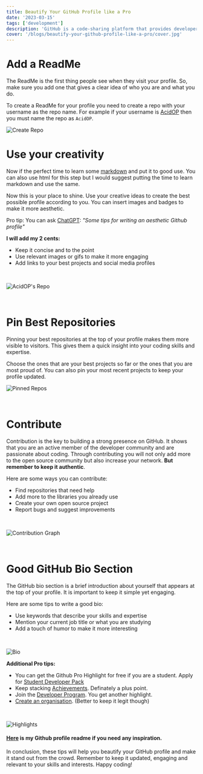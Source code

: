 ```yaml
---
title: Beautify Your GitHub Profile like a Pro
date: '2023-03-15'
tags: ['development']
description: 'GitHub is a code-sharing platform that provides developers a platform to showcase their coding skills, expertise and build an impressive online presence. It is important to keep your GitHub profile up-to-date and visually appealing. Here are some tips to help you beautify your GitHub profile like a pro!'
cover: '/blogs/beautify-your-github-profile-like-a-pro/cover.jpg'
---
```


# Add a ReadMe

The ReadMe is the first thing people see when they visit your profile. So, make sure you add one that gives a clear idea of who you are and what you do.

To create a ReadMe for your profile you need to create a repo with your username as the repo name. For example if your username is [AcidOP](https://github.com/AcidOP) then you must name the repo as `AcidOP`.

![Create Repo](/blogs/beautify-your-github-profile-like-a-pro/create-repo.png)

# Use your creativity

Now if the perfect time to learn some [markdown](https://www.markdownguide.org/) and put it to good use. You can also use html for this step but I would suggest putting the time to learn markdown and use the same.

Now this is your place to shine. Use your creative ideas to create the best possible profile according to you. You can insert images and badges to make it more aesthetic.

Pro tip: You can ask [ChatGPT](https://chat.openai.com/chat): _"Some tips for writing an aesthetic Github profile"_

**I will add my 2 cents:**

- Keep it concise and to the point
- Use relevant images or gifs to make it more engaging
- Add links to your best projects and social media profiles

<br />

![AcidOP's Repo](/blogs/beautify-your-github-profile-like-a-pro/my-profile.png)

<br />

# Pin Best Repositories

Pinning your best repositories at the top of your profile makes them more visible to visitors. This gives them a quick insight into your coding skills and expertise.

Choose the ones that are your best projects so far or the ones that you are most proud of. You can also pin your most recent projects to keep your profile updated.

![Pinned Repos](/blogs/beautify-your-github-profile-like-a-pro/pinned.png)

<br />

# Contribute

Contribution is the key to building a strong presence on GitHub. It shows that you are an active member of the developer community and are passionate about coding. Through contributing you will not only add more to the open source community but also increase your network. **But remember to keep it authentic**.

Here are some ways you can contribute:

- Find repositories that need help
- Add more to the libraries you already use
- Create your own open source project
- Report bugs and suggest improvements

<br />

![Contribution Graph](/blogs/beautify-your-github-profile-like-a-pro/contribution.png)

<br />

# Good GitHub Bio Section

The GitHub bio section is a brief introduction about yourself that appears at the top of your profile. It is important to keep it simple yet engaging.

Here are some tips to write a good bio:

- Use keywords that describe your skills and expertise
- Mention your current job title or what you are studying
- Add a touch of humor to make it more interesting

<br />

![Bio](/blogs/beautify-your-github-profile-like-a-pro/bio.png)

**Additional Pro tips:**

- You can get the Github Pro Highlight for free if you are a student. Apply for [Student Developer Pack](https://developer.github.com/program/)
- Keep stacking [Achievements](https://github.com/sagelga/github-achievement-cheatsheet). Definately a plus point.
- Join the [Developer Program](https://docs.github.com/en/get-started/exploring-integrations/github-developer-program). You get another highlight.
- [Create an organisation](https://docs.github.com/en/organizations/collaborating-with-groups-in-organizations/creating-a-new-organization-from-scratch). (Better to keep it legit though)

<br />

![Highlights](/blogs/beautify-your-github-profile-like-a-pro/highlights.png)

#### [Here](https://github.com/AcidOP) is my Github profile readme if you need any inspiration.

In conclusion, these tips will help you beautify your GitHub profile and make it stand out from the crowd. Remember to keep it updated, engaging and relevant to your skills and interests. Happy coding!
